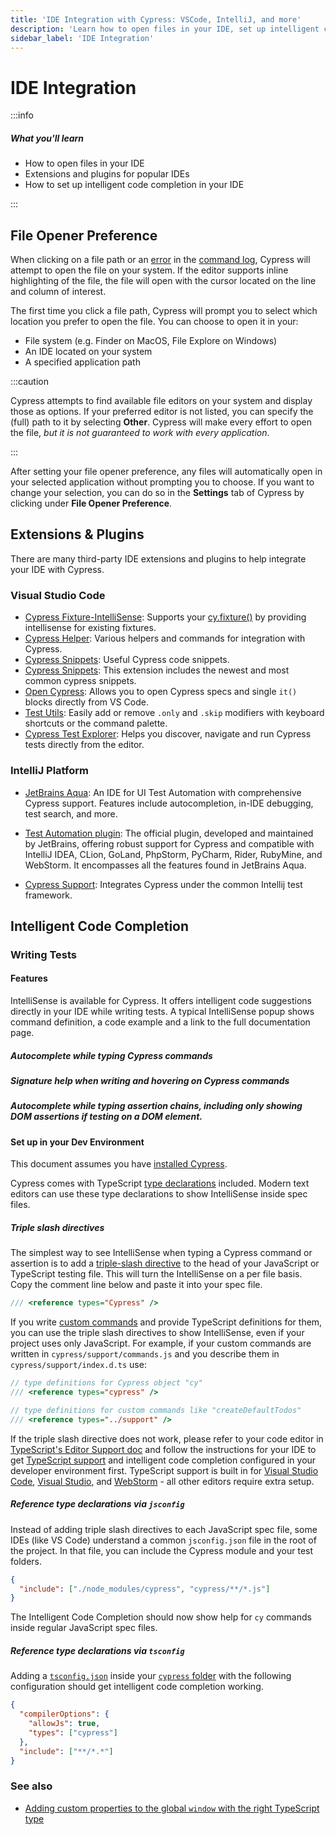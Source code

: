 ```yaml
---
title: 'IDE Integration with Cypress: VSCode, IntelliJ, and more'
description: 'Learn how to open files in your IDE, set up intelligent code completion, and find extensions and plugins for popular IDEs.'
sidebar_label: 'IDE Integration'
---
```


<ProductHeading product="app" />

# IDE Integration

:::info

##### <Icon name="question-circle" color="#4BBFD2" /> What you'll learn

- How to open files in your IDE
- Extensions and plugins for popular IDEs
- How to set up intelligent code completion in your IDE

:::

## File Opener Preference

When clicking on a file path or an [error](/app/guides/debugging#Errors) in
the [command log](/app/core-concepts/open-mode#Command-Log), Cypress will
attempt to open the file on your system. If the editor supports inline
highlighting of the file, the file will open with the cursor located on the line
and column of interest.

<DocsImage
  src="/img/app/core-concepts/open-mode/open-file-in-IDE.gif"
  alt="Open file in your IDE"
/>

The first time you click a file path, Cypress will prompt you to select which
location you prefer to open the file. You can choose to open it in your:

- File system (e.g. Finder on MacOS, File Explore on Windows)
- An IDE located on your system
- A specified application path

:::caution

Cypress attempts to find available file editors on your system and display those
as options. If your preferred editor is not listed, you can specify the (full)
path to it by selecting **Other**. Cypress will make every effort to open the
file, _but it is not guaranteed to work with every application_.

:::

After setting your file opener preference, any files will automatically open in
your selected application without prompting you to choose. If you want to change
your selection, you can do so in the **Settings** tab of Cypress by clicking
under **File Opener Preference**.

<DocsImage
  src="/img/app/IDE-integration/file-opener-preference-settings-tab.png"
  alt="screenshot of Cypress test-runner settings tab with file opener preference panel"
/>

## Extensions & Plugins

There are many third-party IDE extensions and plugins to help integrate your IDE
with Cypress.

### Visual Studio Code

- [Cypress Fixture-IntelliSense](https://marketplace.visualstudio.com/items?itemName=JosefBiehler.cypress-fixture-intellisense):
  Supports your [cy.fixture()](/api/commands/fixture) by providing intellisense
  for existing fixtures.
- [Cypress Helper](https://marketplace.visualstudio.com/items?itemName=shevtsov.vscode-cy-helper):
  Various helpers and commands for integration with Cypress.
- [Cypress Snippets](https://marketplace.visualstudio.com/items?itemName=andrew-codes.cypress-snippets):
  Useful Cypress code snippets.
- [Cypress Snippets](https://marketplace.visualstudio.com/items?itemName=CliffSu.cypress-snippets):
  This extension includes the newest and most common cypress snippets.
- [Open Cypress](https://marketplace.visualstudio.com/items?itemName=tnrich.vscode-extension-open-cypress):
  Allows you to open Cypress specs and single `it()` blocks directly from VS
  Code.
- [Test Utils](https://marketplace.visualstudio.com/items?itemName=chrisbreiding.test-utils):
  Easily add or remove `.only` and `.skip` modifiers with keyboard shortcuts or
  the command palette.
- [Cypress Test Explorer](https://marketplace.visualstudio.com/items?itemName=dpanshug.cypress-test-explorer):
  Helps you discover, navigate and run Cypress tests directly from the editor.

### IntelliJ Platform

- [JetBrains Aqua](https://www.jetbrains.com/aqua/): An IDE for UI Test Automation with comprehensive Cypress support. Features include autocompletion, in-IDE debugging, test search, and more.

- [Test Automation plugin](https://plugins.jetbrains.com/plugin/20175-test-automation): The official plugin, developed and maintained by JetBrains, offering robust support for Cypress and compatible with IntelliJ IDEA, CLion, GoLand, PhpStorm, PyCharm, Rider, RubyMine, and WebStorm. It encompasses all the features found in JetBrains Aqua.

- [Cypress Support](https://plugins.jetbrains.com/plugin/13819-intellij-cypress): Integrates Cypress under the common Intellij test framework.

## Intelligent Code Completion

### Writing Tests

#### Features

IntelliSense is available for Cypress. It offers intelligent code suggestions
directly in your IDE while writing tests. A typical IntelliSense popup shows
command definition, a code example and a link to the full documentation page.

##### Autocomplete while typing Cypress commands

<DocsVideo
  src="/img/snippets/intellisense-cypress-assertion-matchers.mp4"
  title="Intellisense Autocomplete Cypress commands"
/>

##### Signature help when writing and hovering on Cypress commands

<DocsVideo
  src="/img/snippets/intellisense-method-signature-examples.mp4"
  title="Intellisense on hover"
/>

##### Autocomplete while typing assertion chains, including only showing DOM assertions if testing on a DOM element.

<DocsVideo
  src="/img/snippets/intellisense-assertion-chainers.mp4"
  title="Intellisense Autocomplete DOM assertions"
/>

#### Set up in your Dev Environment

This document assumes you have
[installed Cypress](/app/get-started/install-cypress).

Cypress comes with TypeScript
[type declarations](https://github.com/cypress-io/cypress/tree/develop/cli/types)
included. Modern text editors can use these type declarations to show
IntelliSense inside spec files.

##### Triple slash directives

The simplest way to see IntelliSense when typing a Cypress command or assertion
is to add a
[triple-slash directive](http://www.typescriptlang.org/docs/handbook/triple-slash-directives.html)
to the head of your JavaScript or TypeScript testing file. This will turn the
IntelliSense on a per file basis. Copy the comment line below and paste it into
your spec file.

```js
/// <reference types="Cypress" />
```

<DocsVideo
  src="/img/snippets/intellisense-setup.mp4"
  title="Intellisense triple-slash directive"
/>

If you write [custom commands](/api/cypress-api/custom-commands) and provide
TypeScript definitions for them, you can use the triple slash directives to show
IntelliSense, even if your project uses only JavaScript. For example, if your
custom commands are written in `cypress/support/commands.js` and you describe
them in `cypress/support/index.d.ts` use:

```js
// type definitions for Cypress object "cy"
/// <reference types="cypress" />

// type definitions for custom commands like "createDefaultTodos"
/// <reference types="../support" />
```

If the triple slash directive does not work, please refer to your code editor in
[TypeScript's Editor Support doc](https://github.com/Microsoft/TypeScript/wiki/TypeScript-Editor-Support)
and follow the instructions for your IDE to get
[TypeScript support](/app/tooling/typescript-support) and intelligent code
completion configured in your developer environment first. TypeScript support is
built in for [Visual Studio Code](https://code.visualstudio.com/),
[Visual Studio](https://www.visualstudio.com/), and
[WebStorm](https://www.jetbrains.com/webstorm/) - all other editors require
extra setup.

##### Reference type declarations via `jsconfig`

Instead of adding triple slash directives to each JavaScript spec file, some
IDEs (like VS Code) understand a common `jsconfig.json` file in the root of the
project. In that file, you can include the Cypress module and your test folders.

```json
{
  "include": ["./node_modules/cypress", "cypress/**/*.js"]
}
```

The Intelligent Code Completion should now show help for `cy` commands inside
regular JavaScript spec files.

##### Reference type declarations via `tsconfig`

Adding a
[`tsconfig.json`](http://www.typescriptlang.org/docs/handbook/tsconfig-json.html)
inside your
[`cypress` folder](/app/core-concepts/writing-and-organizing-tests#Folder-structure)
with the following configuration should get intelligent code completion working.

```json
{
  "compilerOptions": {
    "allowJs": true,
    "types": ["cypress"]
  },
  "include": ["**/*.*"]
}
```

### See also

- [Adding custom properties to the global `window` with the right TypeScript type](https://github.com/bahmutov/test-todomvc-using-app-actions#intellisense)

